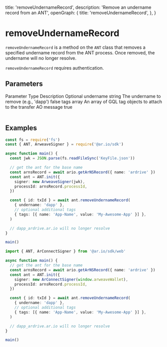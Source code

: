 
  title: 'removeUndernameRecord',
  description: 'Remove an undername record from an ANT',
  openGraph: {
    title: 'removeUndernameRecord',
  },
}


# removeUndernameRecord

`removeUndernameRecord` is a method on the `ANT` class that removes a specified undername record from the ANT process. Once removed, the undername will no longer resolve.

`removeUndernameRecord` requires authentication.

## Parameters

<Table>
  <Table.Head>
    <Table.Row>
      <Table.Header>Parameter</Table.Header>
      <Table.Header>Type</Table.Header>
      <Table.Header>Description</Table.Header>
      <Table.Header>Optional</Table.Header>
    </Table.Row>
  </Table.Head>
  <Table.Body>
    <Table.Row>
      <Table.Cell className="font-semibold">undername</Table.Cell>
      <Table.Cell>string</Table.Cell>
      <Table.Cell>The undername to remove (e.g., 'dapp')</Table.Cell>
      <Table.Cell>false</Table.Cell>
    </Table.Row>
    <Table.Row>
      <Table.Cell className="font-semibold">tags</Table.Cell>
      <Table.Cell>array</Table.Cell>
      <Table.Cell>
        An array of GQL tag objects to attach to the transfer AO message
      </Table.Cell>
      <Table.Cell>true</Table.Cell>
    </Table.Row>
  </Table.Body>
</Table>

## Examples

<CodeGroup title="removeUndernameRecord">

```typescript {{title: "NodeJS"}}
const fs = require('fs')
const { ANT, ArweaveSigner } = require('@ar.io/sdk')

async function main() {
  const jwk = JSON.parse(fs.readFileSync('KeyFile.json'))

  // get the ant for the base name
  const arnsRecord = await ario.getArNSRecord({ name: 'ardrive' })
  const ant = ANT.init({
    signer: new ArweaveSigner(jwk),
    processId: arnsRecord.processId,
  })

  const { id: txId } = await ant.removeUndernameRecord(
    { undername: 'dapp' },
    // optional additional tags
    { tags: [{ name: 'App-Name', value: 'My-Awesome-App' }] },
  )

  // dapp_ardrive.ar.io will no longer resolve
}

main()
```

```typescript {{ title: 'Web' }}
import { ANT, ArConnectSigner } from '@ar.io/sdk/web'

async function main() {
  // get the ant for the base name
  const arnsRecord = await ario.getArNSRecord({ name: 'ardrive' })
  const ant = ANT.init({
    signer: new ArConnectSigner(window.arweaveWallet),
    processId: arnsRecord.processId,
  })

  const { id: txId } = await ant.removeUndernameRecord(
    { undername: 'dapp' },
    // optional additional tags
    { tags: [{ name: 'App-Name', value: 'My-Awesome-App' }] },
  )

  // dapp_ardrive.ar.io will no longer resolve
}

main()
```

</CodeGroup>
